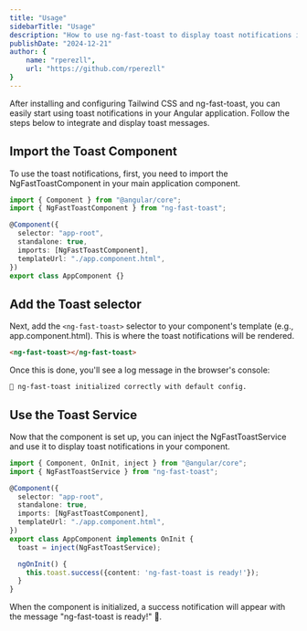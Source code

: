 ```yaml
---
title: "Usage"
sidebarTitle: "Usage"
description: "How to use ng-fast-toast to display toast notifications in your Angular project."
publishDate: "2024-12-21"
author: {
    name: "rperezll",
    url: "https://github.com/rperezll"
}
---
```


After installing and configuring Tailwind CSS and ng-fast-toast, you can easily start using toast notifications in your Angular application. Follow the steps below to integrate and display toast messages.

## Import the Toast Component
To use the toast notifications, first, you need to import the NgFastToastComponent in your main application component.

```ts
import { Component } from "@angular/core";
import { NgFastToastComponent } from "ng-fast-toast";

@Component({
  selector: "app-root",
  standalone: true,
  imports: [NgFastToastComponent],
  templateUrl: "./app.component.html",
})
export class AppComponent {}
```

## Add the Toast selector

Next, add the `<ng-fast-toast>` selector to your component's template (e.g., app.component.html). This is where the toast notifications will be rendered.

```html
<ng-fast-toast></ng-fast-toast>
``` 

Once this is done, you'll see a log message in the browser's console:

```text
🍞 ng-fast-toast initialized correctly with default config.
```

## Use the Toast Service

Now that the component is set up, you can inject the NgFastToastService and use it to display toast notifications in your component.

```ts
import { Component, OnInit, inject } from "@angular/core";
import { NgFastToastService } from "ng-fast-toast";

@Component({
  selector: "app-root",
  standalone: true,
  imports: [NgFastToastComponent],
  templateUrl: "./app.component.html",
})
export class AppComponent implements OnInit {
  toast = inject(NgFastToastService);

  ngOnInit() {
    this.toast.success({content: 'ng-fast-toast is ready!'});
  }
}
```

When the component is initialized, a success notification will appear with the message "ng-fast-toast is ready!" 🚀.